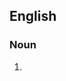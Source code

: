 {{also|tobacconist's}}

==English==

===Noun===
{{head|en|noun form}}

# {{plural of|tobacconist|lang=en}}